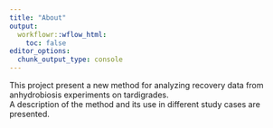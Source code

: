 ```yaml
---
title: "About"
output:
  workflowr::wflow_html:
    toc: false
editor_options:
  chunk_output_type: console
---
```


This project present a new method for analyzing recovery data from anhydrobiosis experiments on tardigrades.  
A description of the method and its use in different study cases are presented.  
